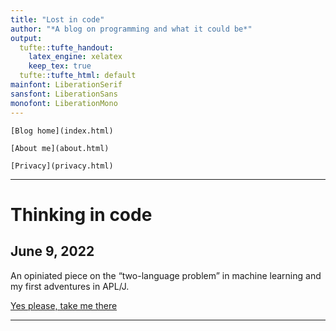 ```yaml
---
title: "Lost in code"
author: "*A blog on programming and what it could be*"
output:
  tufte::tufte_handout:
    latex_engine: xelatex
    keep_tex: true
  tufte::tufte_html: default
mainfont: LiberationSerif
sansfont: LiberationSans
monofont: LiberationMono
---
```


```marginfigure
[Blog home](index.html)

[About me](about.html)

[Privacy](privacy.html)
```

---

# Thinking in code

## June 9, 2022

An opiniated piece on the "two-language problem" in machine learning
and my first adventures in APL/J.

[Yes please, take me there](thinkapl.html)

---
